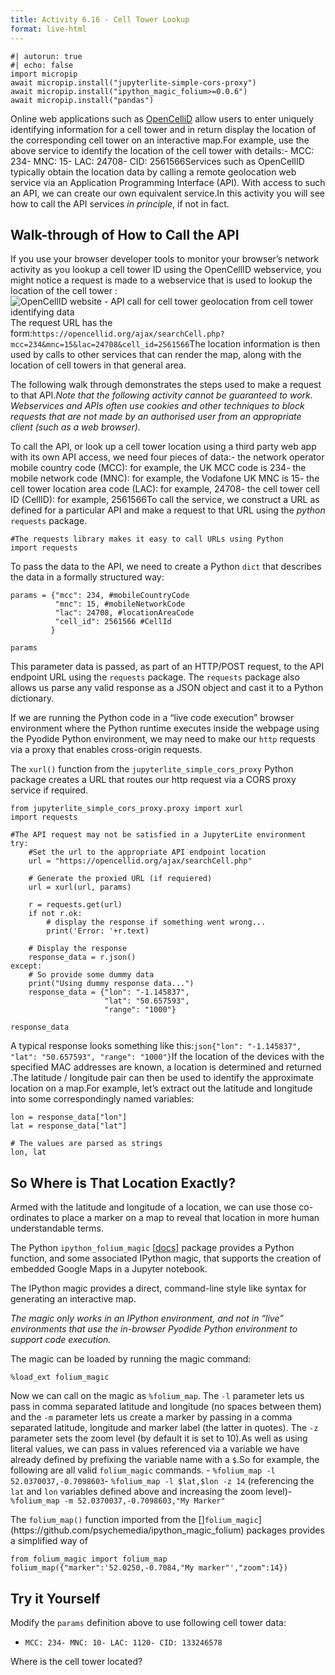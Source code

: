 ```yaml
---
title: Activity 6.16 - Cell Tower Lookup
format: live-html
---
```

```pyodide
#| autorun: true
#| echo: false
import micropip
await micropip.install("jupyterlite-simple-cors-proxy")
await micropip.install("ipython_magic_folium>=0.0.6")
await micropip.install("pandas")
```

Online web applications such as [OpenCelliD](https://www.opencellid.org/) allow users to enter uniquely identifying information for a cell tower and in return display the location of the corresponding cell tower on an interactive map.For example, use the above service to identify the location of the cell tower with details:- MCC: 234- MNC: 15- LAC: 24708- CID: 2561566Services such as OpenCellID typically obtain the location data by calling a remote geolocation web service via an Application Programming Interface (API). With access to such an API, we can create our own equivalent service.In this activity you will see how to call the API services *in principle*, if not in fact.

## Walk-through of How to Call the API

If you use your browser developer tools to monitor your browser's network activity as you lookup a cell tower ID using the OpenCellID webservice, you might notice a request is made to a webservice that is used to lookup the location of the cell tower :![OpenCellID website - API call for cell tower geolocation from cell tower identifying data](./work/images/OpenCelliD_api_call.png)The request URL has the form:`https://opencellid.org/ajax/searchCell.php?mcc=234&mnc=15&lac=24708&cell_id=2561566`The location information is then used by calls to other services that can render the map, along with the location of cell towers in that general area.

The following walk through demonstrates the steps used to make a request to that API.*Note that the following activity cannot be guaranteed to work. Webservices and APIs often use cookies and other techniques to block requests that are not made by an authorised user from an appropriate client (such as a web browser).*

To call the API, or look up a cell tower location using a third party web app with its own API access, we need four pieces of data:- the network operator mobile country code (MCC): for example, the UK MCC code is 234- the mobile network code (MNC): for example, the Vodafone UK MNC is 15- the cell tower location area code (LAC): for example, 24708- the cell tower cell ID (CellID): for example, 2561566To call the service, we construct a URL as defined for a particular API and make a request to that URL using the *python* `requests` package.

```pyodide
#The requests library makes it easy to call URLs using Python
import requests
```

To pass the data to the API, we need to create a Python `dict` that describes the data in a formally structured way:

```pyodide
params = {"mcc": 234, #mobileCountryCode
          "mnc": 15, #mobileNetworkCode
          "lac": 24708, #locationAreaCode
          "cell_id": 2561566 #CellId
         }

params
```

This parameter data is passed, as part of an HTTP/POST request, to the API endpoint URL using the `requests` package. The `requests` package also allows us parse any valid response as a JSON object and cast it to a Python dictionary.

::: {.callout-note collapse="true" title="Making requests in 'live' browser environments"}
If we are running the Python code in a "live code execution" browser environment where the Python runtime executes inside the webpage using the Pyodide Python environment, we may need to make our `http` requests via a proxy that enables cross-origin requests.

The `xurl()` function from the `jupyterlite_simple_cors_proxy` Python package creates a URL that routes our http request via a CORS proxy service if required.
:::

```pyodide
from jupyterlite_simple_cors_proxy.proxy import xurl
import requests

#The API request may not be satisfied in a JupyterLite environment
try:
    #Set the url to the appropriate API endpoint location
    url = "https://opencellid.org/ajax/searchCell.php"
    
    # Generate the proxied URL (if requiered)
    url = xurl(url, params)

    r = requests.get(url)
    if not r.ok:
        # display the response if something went wrong...
        print('Error: '+r.text)
        
    # Display the response
    response_data = r.json()
except:
    # So provide some dummy data
    print("Using dummy response data...")
    response_data = {"lon": "-1.145837",
                     "lat": "50.657593",
                     "range": "1000"}
    
response_data
```

A typical response looks something like this:```json{"lon": "-1.145837", "lat": "50.657593", "range": "1000"}```If the location of the devices with the specified MAC addresses are known, a location is determined and returned .The latitude / longitude pair can then be used to identify the approximate location on a map.For example, let's extract out the latitude and longitude into some correspondingly named variables:

```pyodide
lon = response_data["lon"]
lat = response_data["lat"]

# The values are parsed as strings
lon, lat
```

## So Where is That Location Exactly?

Armed with the latitude and longitude of a location, we can use those co-ordinates to place a marker on a map to reveal that location in more human understandable terms.

The Python `ipython_folium_magic` [[docs](https://github.com/psychemedia/ipython_magic_folium)] package provides a Python function, and some associated IPython magic, that supports the creation of embedded Google Maps in a Jupyter notebook.

::: {.callout-tip collapse="true" title="Using the IPython magic"}
The IPython magic provides a direct, command-line style like syntax for generating an interactive map.

*The magic only works in an IPython environment, and not in "live" environments that use the in-browser Pyodide Python environment to support code execution.*

The magic can be loaded by running the magic command:

`%load_ext folium_magic`

Now we can call on the magic as `%folium_map`. The `-l` parameter lets us pass in comma separated latitude and longitude (no spaces between them) and the `-m` parameter lets us create a marker by passing in a comma separated latitude, longitude and marker label (the latter in quotes). The `-z` parameter sets the zoom level (by default it is set to 10).As well as using literal values, we can pass in values referenced via a variable we have already defined by prefixing the variable name with a `$`.So for example, the following are all valid `folium_magic` commands. - `%folium_map -l 52.0370037,-0.7098603`- `%folium_map -l $lat,$lon -z 14` (referencing the `lat` and `lon` variables defined above and increasing the zoom level)- `%folium_map -m 52.0370037,-0.7098603,"My Marker"`

:::

The `folium_map()` function imported from the []`folium_magic`](https://github.com/psychemedia/ipython_magic_folium) packages provides a simplified way of 

```pyodide
from folium_magic import folium_map
folium_map({"marker":'52.0250,-0.7084,"My marker"',"zoom":14})
```

## Try it Yourself

Modify the `params` definition above to use following cell tower data:

- `MCC: 234- MNC: 10- LAC: 1120- CID: 133246578`

Where is the cell tower located?

